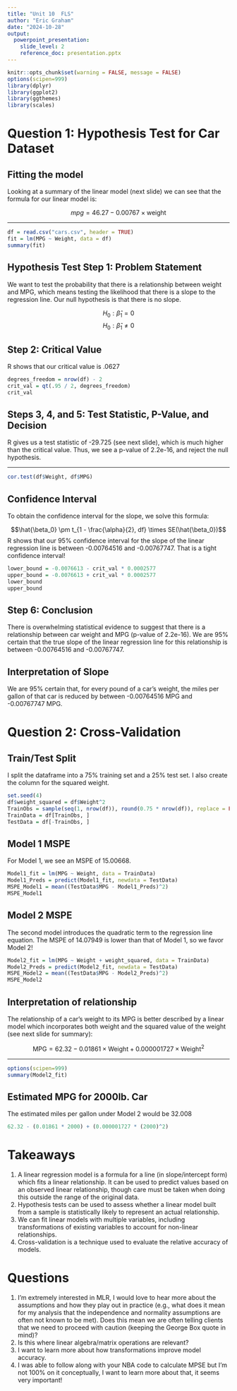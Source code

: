 ```yaml
---
title: "Unit 10  FLS"
author: "Eric Graham"
date: "2024-10-28"
output: 
  powerpoint_presentation:
    slide_level: 2
    reference_doc: presentation.pptx
---
```


```r
knitr::opts_chunk$set(warning = FALSE, message = FALSE)
options(scipen=999)
library(dplyr)
library(ggplot2)
library(ggthemes)
library(scales)
```

# Question 1: Hypothesis Test for Car Dataset

## Fitting the model

Looking at a summary of the linear model (next slide) we can see that the formula for our linear model is:

$$mpg = 46.27 - 0.00767 \times\text{weight}$$

---

```r
df = read.csv("cars.csv", header = TRUE)
fit = lm(MPG ~ Weight, data = df)
summary(fit)
```

## Hypothesis Test Step 1: Problem Statement

We want to test the probability that there is a relationship between weight and MPG, which means testing the likelihood that there is a slope to the regression line. Our null hypothesis is that there is no slope.

$$H_0: \hat{\beta}_1 = 0$$
$$H_0: \hat{\beta}_1 \neq 0$$

## Step 2: Critical Value

R shows that our critical value is .0627

```r
degrees_freedom = nrow(df) - 2
crit_val = qt(.95 / 2, degrees_freedom)
crit_val
```

## Steps 3, 4, and 5: Test Statistic, P-Value, and Decision

R gives us a test statistic of -29.725 (see next slide), which is much higher than the critical value. Thus, we see a p-value of 2.2e-16, and reject the null hypothesis. 

---

```r
cor.test(df$Weight, df$MPG)
```

## Confidence Interval

To obtain the confidence interval for the slope, we solve this formula:

$$\hat{\beta_0} \pm  t_{1 - \frac{\alpha}{2}, df} \times SE(\hat{\beta_0})$$
R shows that our 95% confidence interval for the slope of the linear regression line is between -0.00764516 and -0.00767747. That is a tight confidence interval!

```r
lower_bound = -0.0076613 - crit_val * 0.0002577
upper_bound = -0.0076613 + crit_val * 0.0002577
lower_bound
upper_bound
```

## Step 6: Conclusion

There is overwhelming statistical evidence to suggest that there is a relationship between car weight and MPG (p-value of 2.2e-16). We are 95% certain that the true slope of the linear regression line for this relationship is between -0.00764516 and -0.00767747. 

## Interpretation of Slope

We are 95% certain that, for every pound of a car's weight, the miles per gallon of that car is reduced by between -0.00764516 MPG and -0.00767747 MPG.

# Question 2: Cross-Validation

## Train/Test Split

I split the dataframe into a 75% training set and a 25% test set. I also create the column for the squared weight.

```r
set.seed(4)
df$weight_squared = df$Weight^2
TrainObs = sample(seq(1, nrow(df)), round(0.75 * nrow(df)), replace = FALSE)
TrainData = df[TrainObs, ]
TestData = df[-TrainObs, ]
```


## Model 1 MSPE

For Model 1, we see an MSPE of 15.00668.

```r
Model1_fit = lm(MPG ~ Weight, data = TrainData)
Model1_Preds = predict(Model1_fit, newdata = TestData)
MSPE_Model1 = mean((TestData$MPG - Model1_Preds)^2)
MSPE_Model1
```


## Model 2 MSPE

The second model introduces the quadratic term to the regression line equation. The MSPE of 14.07949 is lower than that of Model 1, so we favor Model 2!

```r
Model2_fit = lm(MPG ~ Weight + weight_squared, data = TrainData)
Model2_Preds = predict(Model2_fit, newdata = TestData)
MSPE_Model2 = mean((TestData$MPG - Model2_Preds)^2)
MSPE_Model2
```

## Interpretation of relationship

The relationship of a car's weight to its MPG is better described by a linear model which incorporates both weight and the squared value of the weight (see next slide for summary):

$$\text{MPG} = 62.32 - 0.01861 \times \text{Weight} + 0.000001727 \times \text{Weight}^2$$

---

```r
options(scipen=999)
summary(Model2_fit)
```

## Estimated MPG for 2000lb. Car

The estimated miles per gallon under Model 2 would be 32.008

```r
62.32 - (0.01861 * 2000) + (0.000001727 * (2000)^2)
```

# Takeaways

1. A linear regression model is a formula for a line (in slope/intercept form) which fits a linear relationship. It can be used to predict values based on an observed linear relationship, though care must be taken when doing this outside the range of the original data.
2. Hypothesis tests can be used to assess whether a linear model built from a sample is statistically likely to represent an actual relationship.
3. We can fit linear models with multiple variables, including transformations of existing variables to account for non-linear relationships.
4. Cross-validation is a technique used to evaluate the relative accuracy of models.

# Questions

1. I'm extremely interested in MLR, I would love to hear more about the assumptions and how they play out in practice (e.g., what does it mean for my analysis that the independence and normality assumptions are often not known to be met). Does this mean we are often telling clients that we need to proceed with caution (keeping the George Box quote in mind)?
2. Is this where linear algebra/matrix operations are relevant?
3. I want to learn more about how transformations improve model accuracy.
4. I was able to follow along with your NBA code to calculate MPSE but I'm not 100% on it conceptually, I want to learn more about that, it seems very important!